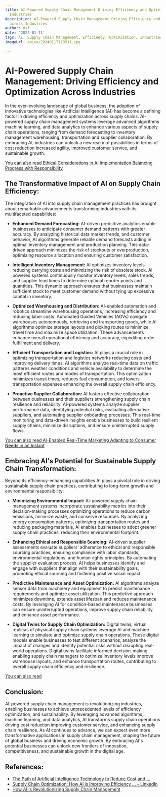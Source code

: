 ```yaml
---
title: AI-Powered Supply Chain Management Driving Efficiency and Optimization across
  Industries
description: AI-Powered Supply Chain Management Driving Efficiency and Optimization
  across Industries
author: Usf
date: '2024-01-11'
tags: AI, Supply Chain Management, Efficiency, Optimization, Industries
imageUrl: /pixa/20240117123511.jpg

---
```

# AI-Powered Supply Chain  Management: Driving Efficiency and Optimization Across Industries

In the ever-evolving landscape of global business, the adoption of innovative technologies  like Artificial Intelligence (AI) has become a defining factor in driving efficiency and optimization across supply chains. AI-powered supply  chain management systems leverage advanced  algorithms machine learning, and  data analytics to enhance various aspects of supply chain operations, ranging from demand forecasting to inventory management warehousing, transportation and supplier collaboration. By embracing AI,  industries can unlock a new realm of possibilities in terms of cost reduction  increased agility,  improved customer service, and sustainable growth.

[You can  also read Ethical Considerations in AI Implementation  Balancing Progress with Responsibility](Ethical%20Considerations%20in%20AI%20Implementation%20Balancing%20Progress%20with%20Responsibility)


## The Transformative Impact of AI  on Supply Chain Efficiency:

The integration of  AI  into supply chain management practices has brought about remarkable advancements transforming industries with its  multifaceted capabilities:

- **Enhanced Demand Forecasting:** AI-driven predictive analytics enable  businesses to  anticipate consumer  demand patterns with greater  accuracy. By analyzing historical data market  trends, and customer behavior, AI algorithms generate reliable demand forecasts aiding in optimal inventory management and  production planning. This data-driven approach minimizes the risk of stockouts or overproduction, optimizing resource allocation and ensuring  customer satisfaction.

- **Intelligent Inventory Management:** AI optimizes inventory levels reducing carrying costs and  minimizing the  risk of obsolete stock. AI-powered systems continuously  monitor inventory levels, sales trends, and supplier lead times to determine optimal reorder  points and quantities.  This dynamic approach ensures that  businesses maintain  sufficient stock to meet customer demand without tying  up excessive capital  in inventory.

- **Optimized Warehousing and Distribution:**  AI-enabled automation  and robotics streamline warehousing operations, increasing efficiency  and reducing labor costs. Automated Guided Vehicles (AGVs)  navigate warehouses autonomously, retrieving and transporting goods, while AI algorithms optimize storage layouts and picking routes to minimize travel time and maximize space utilization. These advancements enhance overall operational efficiency and accuracy, expediting order fulfillment and delivery.

- **Efficient Transportation  and Logistics:** AI plays a crucial role in optimizing transportation and logistics networks reducing costs and improving delivery times. AI algorithms analyze real-time data on traffic patterns weather conditions and vehicle availability to determine the most efficient  routes and modes of transportation. This optimization minimizes transit times, reduces fuel consumption, and lowers  transportation expenses enhancing the overall  supply chain  efficiency.

- **Proactive Supplier Collaboration:** AI fosters effective collaboration between businesses and their suppliers strengthening supply chain resilience  and reliability. AI-powered systems analyze supplier performance data, identifying potential risks, evaluating alternative suppliers, and automating supplier onboarding processes. This real-time monitoring and data-driven insights enable businesses to build resilient supply chains, minimize disruptions, and ensure uninterrupted supply flows.

[You can also read AI-Enabled Real-Time Marketing Adapting to Consumer Needs in an  Instant](AI-Enabled%20Real-Time%20Marketing%20Adapting%20to%20Consumer%20Needs%20in%20an%20Instant)


## Embracing AI's  Potential for Sustainable Supply Chain Transformation:

Beyond its efficiency-enhancing capabilities AI  plays a pivotal role in driving  sustainable supply chain practices,  contributing  to long-term growth and  environmental  responsibility:

- **Minimizing Environmental Impact:** AI-powered supply chain management systems incorporate sustainability  metrics into their decision-making processes  optimizing  operations to reduce carbon emissions, minimize waste, and conserve resources. By  analyzing energy consumption patterns, optimizing transportation  routes and reducing packaging materials, AI  enables businesses to adopt greener supply chain practices, reducing their  environmental footprint.

- **Enhancing Ethical and Responsible Sourcing:**  AI-driven supplier assessments evaluate suppliers' adherence to ethical and responsible sourcing practices, ensuring compliance with labor standards, environmental regulations, and human rights principles. By automating the supplier evaluation process, AI helps businesses identify  and engage with suppliers  that align with their sustainability goals, promoting ethical sourcing and fostering positive social impact.

-  **Predictive Maintenance and Asset Optimization:** AI algorithms analyze sensor data from machinery and equipment to predict maintenance requirements and optimize asset utilization. This  predictive approach minimizes downtime, extends asset lifespan and reduces maintenance  costs. By leveraging AI  for condition-based  maintenance businesses can ensure uninterrupted operations, improve supply chain reliability, and enhance asset performance.

- **Digital Twins for Supply Chain Optimization:** Digital twins, virtual replicas of physical supply chain systems leverage AI and machine learning to simulate and optimize supply chain operations. These digital models enable businesses to test different scenarios, analyze the  impact of changes and identify potential risks without disrupting real-world operations. Digital twins facilitate informed decision-making enabling  supply chain managers to optimize inventory levels improve warehouse  layouts, and enhance transportation routes, contributing to overall supply chain efficiency and resilience.

[You  can also read ]()


##  Conclusion:

AI-powered supply chain management is revolutionizing industries, enabling businesses to achieve unprecedented  levels of efficiency optimization, and sustainability.  By  leveraging  advanced algorithms, machine learning, and data analytics, AI transforms supply chain operations driving cost reduction improving customer service, and enhancing supply chain resilience. As AI continues to advance, we can expect even more transformative applications in  supply chain management, shaping the  future of global business  and driving  economic growth. By embracing AI's potential  businesses can unlock new  frontiers of innovation, competitiveness, and sustainable growth in the digital  age.

## References:
- [The Path of Artificial Intelligence Technology to Reduce Cost and ...](https://dl.acm.org/doi/fullHtml/10.1145/3578997.3579014)
- [Supply Chain Optimization: How AI is Improving Efficiency ... - LinkedIn](https://www.linkedin.com/pulse/supply-chain-optimization-how-ai-improving-efficiency-larry-sherrod)
- [How AI Is Revolutionizing Supply Chain Management](https://www.computer.org/publications/tech-news/trends/ai-revolutionizing-supply-chain/)
